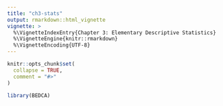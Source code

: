 ```yaml
---
title: "ch3-stats"
output: rmarkdown::html_vignette
vignette: >
  %\VignetteIndexEntry{Chapter 3: Elementary Descriptive Statistics}
  %\VignetteEngine{knitr::rmarkdown}
  %\VignetteEncoding{UTF-8}
---
```


```r
knitr::opts_chunk$set(
  collapse = TRUE,
  comment = "#>"
)
```

```r
library(BEDCA)
```
